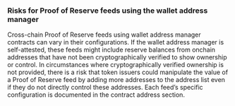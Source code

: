 ### Risks for Proof of Reserve feeds using the wallet address manager

Cross-chain Proof of Reserve feeds using wallet address manager contracts can vary in their configurations. If the wallet address manager is self-attested, these feeds might include reserve balances from onchain addresses that have not been cryptographically verified to show ownership or control. In circumstances where cryptographically verified ownership is not provided, there is a risk that token issuers could manipulate the value of a Proof of Reserve feed by adding more addresses to the address list even if they do not directly control these addresses. Each feed’s specific configuration is documented in the contract address section.
